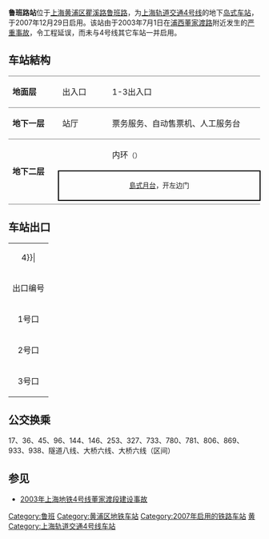 {{Otheruses|鲁班路站 (南宁)|subject=上海地铁车站|other=南宁轨道交通车站}}
{{unreferenced|time=2019-08-31T00:15:17+00:00}}
{{noteTA 
|G1 =Railway}}
{{Infobox station
|name = 鲁班路
|eng_name = Luban Road
|symbol_right =
|linecolour = {{上海地铁颜色|4|yes}}
|image = Luban Road Station.jpg
|caption = 魯班路站站台
|other_name = 
|country = {{PRC}}
|borough = [[上海市|上海市]][[黄浦区|黄浦区]][[五里桥街道|五里桥街道]]
|address = [[瞿溪路|瞿溪路]]、[[鲁班路|鲁班路]]交叉口西侧
|coordinates = {{coord|31|12|5|N|121|28|16|E|type:railwaystation}}
|elevation = 
|owned = [[上海申通地铁集团|上海申通地铁集团]]
|operator = [[上海地铁|上海地铁]]
|lines = {{上海地铁线路名|4|SL}}
|distance = 
|platform = 1個[[島式月台|島式月台]]
|tracks = 2条
|bus_routes = 
|bus_stands = 
|connections = 
|structure = 地下车站
|hall = 地下站厅
|depth = 
|levels = 
|interchange = 
|exits = 3个
|architect = 
|architectural_style = 
|colour = 
|type = 
|status = 运营中
|code = 
|classification = 
|website = 
|built = 
|opened = {{Start date|2007|12|29|df=y}}
|closed = 
|former = 
|pass_year = 
|passengers = 
|pass_system = 
|pass_rank = 
|mpassengers = 
|trains = 
|station_hours = 
|hours = 
|first = 内圈：6:17<br/>外圈：5:35
|last = 内圈：22:22<br/>内圈往{{站|宜山路}}：23:27<br/>外圈：21:40<br/>外圈往{{站|宜山路}}：22:45
|adjacent = {{Adjacent stations|system=上海地铁|line=4|left=西藏南路|right=大木桥路}}
}}
'''鲁班路站'''位于[[上海|上海]][[黄浦区|黄浦区]][[瞿溪路|瞿溪路]][[鲁班路|鲁班路]]，为[[上海轨道交通4号线|上海轨道交通4号线]]的地下[[岛式站台|岛式车站]]，于2007年12月29日启用。该站由于2003年7月1日在[[浦西|浦西]][[董家渡路|董家渡路]]附近发生的[[2003年上海地铁4号线董家渡段建设事故|严重事故]]，令工程延误，而未与4号线其它车站一并启用。

== 车站結构 ==
{|cellspacing=0 cellpadding=3
|style="border-top:solid 1px gray;border-bottom:solid 1px gray;" width=100|'''地面层'''
|style="border-top:solid 1px gray;border-bottom:solid 1px gray;" width=100|出入口
|style="border-top:solid 1px gray;border-bottom:solid 1px gray;" width=350|1-3出入口
|-
|style="border-bottom:solid 1px gray;"|'''地下一层'''
|style="border-bottom:solid 1px gray;"|站厅
|style="border-bottom:solid 1px gray;"|票务服务、自动售票机、人工服务台
|-
|style="border-bottom:solid 1px gray;" rowspan=3|'''地下二层'''
|{{arrow|L}}
|{{上海地铁线路名|4}}内环<small>（{{站|大木桥路}}）</small>
|-
|style="border-right:solid 2px black;border-left:solid 2px black;border-top:solid 2px black;border-bottom:solid 2px black;" colspan=2|<center><small>[[島式月台|島式月台]]，开左边门</small></center>
|-
|style="border-bottom:solid 1px gray;"|
|style="border-bottom:solid 1px gray;"|{{split text|{{上海地铁线路名|4}}外环<small>（{{站|西藏南路}}）</small>|{{arrow|R}}}}
|}

== 车站出口 ==
{| class="wikitable"
|colspan=4 align="center" bgcolor={{上海地铁颜色|4}}|
|-
! 出口编号 !! 建议前往目的地 !! 照片
|-
| 1号口 || 鲁班路东侧，瞿溪路南 || 
|-
| 2号口 || 瞿溪路南侧，鲁班路东 || 
|-
| 3号口 || 打浦路西侧，瞿溪路南 || 
|}

== 公交换乘 ==
17、36、45、96、144、146、253、327、733、780、781、806、869、933、938、隧道八线、大桥六线、大桥六线（区间）

==参见==
*[[2003年上海地铁4号线董家渡段建设事故|2003年上海地铁4号线董家渡段建设事故]]

{{commonscat|Luban Road Station}}

{{上海轨道交通4号线车站}}
[[Category:鲁班|Category:鲁班]]
[[Category:黄浦区地铁车站|Category:黄浦区地铁车站]]
[[Category:2007年启用的铁路车站|Category:2007年启用的铁路车站]]
[[Category:以街道命名的上海軌道交通車站|黄]]
[[Category:上海轨道交通4号线车站|Category:上海轨道交通4号线车站]]